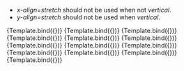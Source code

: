 
<Meta title="Layout/Flex" component={FlexDistilled}/>

- *x-align=stretch* should not be used when not *vertical*.
- *y-align=stretch* should not be used when *vertical*.

<Canvas>
    <Story name="y align left" args={{"x-align": "left"}}>
        {Template.bind({})}
    </Story>
    <Story name="x align center" args={{"x-align": "center"}}>
        {Template.bind({})}
    </Story>
    <Story name="x align right" args={{"x-align": "right"}}>
        {Template.bind({})}
    </Story>
    <Story name="x align space-evenly" args={{"x-align": "space-evenly"}}>
        {Template.bind({})}
    </Story>
    <Story name="x align space-around" args={{"x-align": "space-around"}}>
        {Template.bind({})}
    </Story>
    <Story name="x align space-between" args={{"x-align": "space-between"}}>
        {Template.bind({})}
    </Story>
</Canvas>

<Canvas>
    <Story name="y align top" args={{"y-align": "top"}}>
        {Template.bind({})}
    </Story>
    <Story name="y align center" args={{"y-align": "center"}}>
        {Template.bind({})}
    </Story>
    <Story name="y align bottom" args={{"y-align": "bottom"}}>
        {Template.bind({})}
    </Story>
    <Story name="y align space-evenly" args={{"y-align": "space-evenly"}}>
        {Template.bind({})}
    </Story>
    <Story name="y align space-around" args={{"y-align": "space-around"}}>
        {Template.bind({})}
    </Story>
    <Story name="y align space-between" args={{"y-align": "space-between"}}>
        {Template.bind({})}
    </Story>
    <Story name="y align stretch" args={{"y-align": "stretch"}}>
        {Template.bind({})}
    </Story>
</Canvas>
